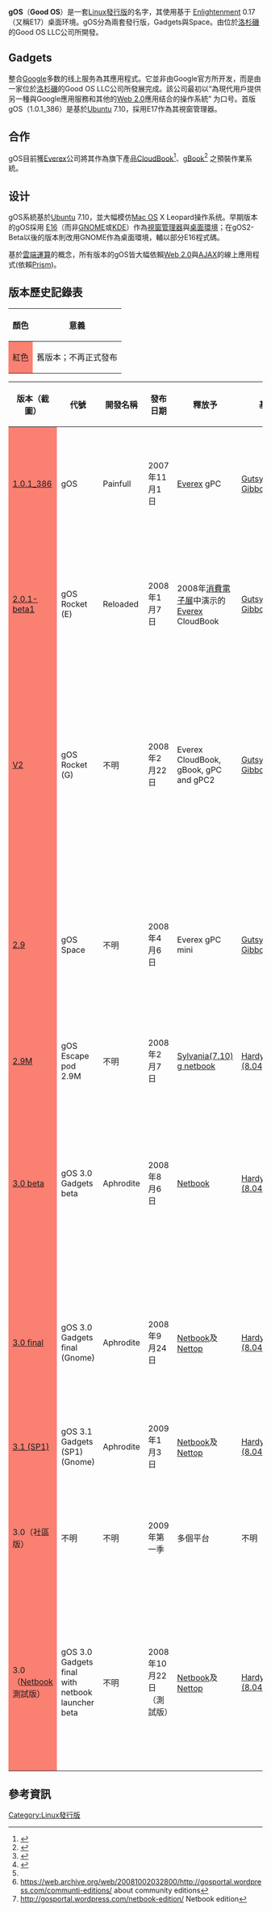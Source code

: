 {{noteTA
|G1=IT
}}
{{lowercase}}
{{Infobox OS
| name                   = '''gOS 3.1 gadgets'''
| screenshot             = [[File:GOS_space.png|300px]]
| caption                = 現在發表版本, gOS 3.1, 以Ubuntu 8.04.1 LTS (Hardy Heron)為基礎 
| website                = [http://www.thinkgos.com/ www.thinkgos.com]
| developer              = Good OS LLC
| family                 = [[Ubuntu|Ubuntu]]/[[Debian|Debian]], ([[Linux|Linux]]) 
| latest_release_version = 3.1 "Gadgets"
| latest_release_date    = {{release date|2009|01|03}}
| latest_test_version    =
| latest_test_date       =
| Preview_release        =
| kernel_type            = [[Monolithic_kernel|Monolithic]]
| ui                     = [[GNOME|GNOME]]
| license                = [[Creative_Commons_licenses|Creative Commons Attribution Noncommercial]] [[Share_Alike|Share Alike]] 3.1 Unported
| working_state          = 停頓
| supported_platforms    = [[x86_architecture|x86]]，[[Netbook|Netbook]]s
}}
'''gOS'''（'''Good OS'''）是一套[[Linux套件列表|Linux發行版]]的名字，其使用基于 [[Enlightenment|Enlightenment]] 0.17（又稱E17）桌面环境。gOS分為兩套發行版，Gadgets與Space。由位於[[洛杉磯|洛杉磯]]的Good OS LLC公司所開發。

== Gadgets ==
整合[[Google|Google]]多数的线上服务為其應用程式。它並非由Google官方所开发，而是由一家位於[[洛杉磯|洛杉磯]]的Good OS LLC公司所發展完成。該公司最初以“為現代用戶提供另一種與Google應用服務和其他的[[Web_2.0|Web 2.0]]應用结合的操作系統” 为口号。首版gOS（1.0.1_386）是基於[[Ubuntu|Ubuntu]] 7.10，採用E17作為其視窗管理器。

== 合作 ==
gOS目前獲[[Everex|Everex]]公司將其作為旗下產品[[Everex_Cloudbook|CloudBook]]<ref>{{Cite web |url=http://www.everex.com/products/cloudbook/cloudbook.htm |title=Everex CloudBook產品介紹頁 |accessdate=2008-05-30 |archive-date=2008-05-30 |archive-url=https://web.archive.org/web/20080530024942/http://www.everex.com/products/cloudbook/cloudbook.htm |dead-url=no }}</ref>、[[Everex_gBook|gBook]]<ref>{{Cite web |url=http://www.everex.com/products/gbook/gbook.htm |title=Everex gBook產品介紹頁 |accessdate=2008-05-30 |archive-date=2008-09-13 |archive-url=https://web.archive.org/web/20080913140554/http://www.everex.com/products/gbook/gbook.htm |dead-url=no }}</ref> 之預裝作業系統。

== 设计 ==
gOS系統基於[[Ubuntu|Ubuntu]] 7.10，並大幅模仿[[Mac_OS|Mac OS]] X Leopard操作系统。早期版本的gOS採用 [[E16|E16]]（而非[[GNOME|GNOME]]或[[KDE|KDE]]）作為[[視窗管理器|視窗管理器]]與[[桌面環境|桌面環境]]；在gOS2-Beta以後的版本則改用GNOME作為桌面環境，輔以部分E16程式碼。

基於[[雲端運算|雲端運算]]的概念，所有版本的gOS皆大幅依賴[[Web_2.0|Web 2.0]]與[[AJAX|AJAX]]的線上應用程式(依賴[[Prism|Prism]])。

== 版本歷史記錄表 ==

{| class="wikitable"
|-
! 顏色
! 意義
|-
| style="background-color:#fa8072;" | 紅色
| 舊版本；不再正式發布
|}

{| class="wikitable" style="width:100%;"
!版本（截圖）!!代號!!開發名稱!!發布日期!!釋放予!!基於!!免費提供？||桌面管理器!!特點及變化
|----
| style="background-color:#fa8072;"|[https://web.archive.org/web/20090113203457/http://www.thecodingstudio.com/opensource/linux/screenshots/index.php?linux_distribution_sm=gOS%201.0 1.0.1_386]
|gOS
| Painfull<!-- from memory, It could be wrong -->
|2007年11月1日
|[[Everex_green_computers|Everex]] gPC
|[[Ubuntu|Gutsy Gibbon(7.10)]]
|'[[Live_CD|Live CD]]'
|[[Enlightenment|E17]]
|首個版本；基於Ubuntu 7.1和Enlightenment 17桌面環境，加上大量的Google應用程式。
|----
| style="background-color:#fa8072;"|[https://web.archive.org/web/20081218123619/http://www.thecodingstudio.com/opensource/linux/screenshots/index.php?linux_distribution_sm=gOS%202.0 2.0.1-beta1]
| gOS Rocket (E) 
| Reloaded
|2008年1月7日
| 2008年[[消費電子展|消費電子展]]中演示的[[Everex|Everex]] CloudBook
|[[Ubuntu|Gutsy Gibbon(7.10)]]
|'[[Live_CD|Live CD]]'
|[[Enlightenment|E17]]
| 試用演示版本，特別開發用以在2008年[[消費電子展|消費電子展]]中演示[[Everex|Everex]] CloudBook。仍然是基於Enlightenment 17 桌面。
|----
| style="background-color:#fa8072;"|[https://web.archive.org/web/20110710205659/http://www.everexstore.com/support/add_skype/add_skype.htm V2]
| gOS Rocket (G)
| 不明
|2008年2月22日
|Everex CloudBook, gBook, gPC and gPC2
|[[Ubuntu|Gutsy Gibbon(7.10)]]
|V2不免費，gOS 2G免費
|[[GNOME|GNOME]] +[[Avant_Window_Navigator|AWN]]
| 安裝在CloudBook的最終版，和後來的gBook和gPC2。在安裝'''space'''之後才可以作Live CD的方式啟動。現在的基於[[GNOME|GNOME]]和[[Avant_Window_Navigator|Avant Window Navigator]]和[[Compiz_fusion|Compiz fusion]]。
|----
| style="background-color:#fa8072;"|[https://web.archive.org/web/20090823024839/http://www.thecodingstudio.com/opensource/linux/screenshots/index.php?linux_distribution_sm=gOS%20Space%202.9  2.9]
| gOS Space
| 不明
|2008年4月6日
| Everex gPC mini
|[[Ubuntu|Gutsy Gibbon(7.10)]]
|'[[Live_CD|Live CD]]'
|[[GNOME|GNOME]]+[[Avant_Window_Navigator|AWN]]
| 作為一個專供[[MySpace|MySpace]]用戶的版本，增加了'stacks'予AWN啟動器，並利用MySpace程式，不需要3D硬件支持AWN。僅能適用於live_ [[DVD|DVD]]。
|----
| style="background-color:#fa8072;"|[https://web.archive.org/web/20080809150726/http://www.sylvaniacomputers.com/products.php?p=g 2.9M]
| gOS Escape pod 2.9M
| 不明
|2008年2月7日
| [[Osram_Sylvania|Sylvania(7.10)]] [[g netbook|g netbook]]
|[[Ubuntu|Hardy Heron (8.04)]]
|只出現於g-netbook上
|[[GNOME|GNOME]]+[[Avant_Window_Navigator|AWN]]
| 特別為netbook系統開發的輕量化版本。
|----
|  style="background-color:#fa8072;" | [https://web.archive.org/web/20090826234247/http://www.thecodingstudio.com/opensource/linux/screenshots/index.php?linux_distribution_sm=gOS%203.0%20Beta%20Gadgets 3.0 beta]
| gOS 3.0 Gadgets beta
| Aphrodite
| 2008年8月6日
| [[Netbook|Netbook]]
|[[Ubuntu|Hardy Heron (8.04.1)]]
|'[[Live_CD|Live CD]]'
| [[GNOME|GNOME]]
| 作為netbook輕量化版本，支持Google桌面，包括[[Google小工具|Google小工具]]，<ref name="eeepc.itrunsonlinux.com">{{Cite web |url=http://eeepc.itrunsonlinux.com/the-news/1-latest-news/126-gos3-linux-for-netbooks |title=存档副本 |access-date=2009-01-09 |archive-url=https://web.archive.org/web/20110713065724/http://eeepc.itrunsonlinux.com/the-news/1-latest-news/126-gos3-linux-for-netbooks |archive-date=2011-07-13 |dead-url=yes }}</ref> 並增加了[[Wine_1.0|Wine 1.0]]和[[Picasa|Picasa]]在其中。適合當作[[Live_CD|Live CD]]使用。不過它仍是測試版本，而且有些缺陷。<ref>{{Cite web |url=http://groups.google.com/group/goslinux/browse_frm/thread/1154ad8ee6e3edb5 |title=存档副本 |accessdate=2009-01-09 |archive-date=2012-11-06 |archive-url=https://web.archive.org/web/20121106114154/http://groups.google.com/group/goslinux/browse_frm/thread/1154ad8ee6e3edb5 |dead-url=no }}</ref>
|---- 
|  style="background-color:#fa8072;" | [https://web.archive.org/web/20090807221848/http://www.thecodingstudio.com/opensource/linux/screenshots/index.php?linux_distribution_sm=gOS%203.0%20Gadgets 3.0 final]
| gOS 3.0 Gadgets final (Gnome)
| Aphrodite
| 2008年9月24日
| [[Netbook|Netbook]]及[[Nettop|Nettop]]
|[[Ubuntu|Hardy Heron (8.04.1)]]
| '[[Live_CD|Live CD]]'
| [[GNOME|GNOME]]
| 輕量化netbook版本，支持Google桌面，包括[[Google小工具|Google小工具]]，<ref name="eeepc.itrunsonlinux.com"/>，並增加了[[Wine_1.0|Wine 1.0]]和[[Picasa|Picasa]]在其中。適合當作[[Live_CD|Live CD]]使用。
|----
| style="background-color:#fa8072;"| [https://web.archive.org/web/20090807221848/http://www.thecodingstudio.com/opensource/linux/screenshots/index.php?linux_distribution_sm=gOS%203.0%20Gadgets 3.1 (SP1)]
| gOS 3.1 Gadgets (SP1) (Gnome)
| Aphrodite
| 2009年1月3日
| [[Netbook|Netbook]]及[[Nettop|Nettop]]
|[[Ubuntu|Hardy Heron (8.04.1)]]
| '[[Live_CD|Live CD]]'
| [[GNOME|GNOME]]
| gOS 3.0的升級（修正）版本（service pack 1）
|----
| style="background-color:#fa8072;"| 3.0（社區版）
| 不明
| 不明
| 2009年第一季
| 多個平台
| 不明
| 不明
| [[LXDE|LXDE]],[[XFCE|XFCE]]或[[Enlightenment_(window_manager)|E17]]
| 包含輕量化的桌面環境[[LXDE|LXDE]]和[[XFCE|XFCE]]，以及視窗管理器[[Enlightenment|Enlightenment (E17)]]予記憶體有限netbook。<ref>https://web.archive.org/web/20081002032800/http://gosportal.wordpress.com/communti-editions/ about community editions</ref>
|----
| style="background-color:#fa8072;"| 3.0（[[Netbook|Netbook]]測試版）
| gOS 3.0 Gadgets final with netbook launcher beta
| 不明
| 2008年10月22日（測試版）
| [[Netbook|Netbook]]及[[Nettop|Nettop]]
| [[Ubuntu|Hardy Heron (8.04.1)]]
| 免費為在現行的gOS 3上安裝的[[Netbook|Netbook]]版本。
| [[GNOME|GNOME]]
| 特別為[[Netbook|Netbook]]發行的gOS 3版本，是獨立發展的作業系統，但它仍處於測試階段。它可以讓你在[[Ubuntu_Netbook_Remix|Netbook launcher]]或是傳統的gOS桌面之間自由切換。<ref>http://gosportal.wordpress.com/netbook-edition/ {{Wayback|url=http://gosportal.wordpress.com/netbook-edition/ |date=20160309210150 }} Netbook edition</ref>
|}

== 參考資訊 ==
<small><references/></small>

[[Category:Linux發行版|Category:Linux發行版]]